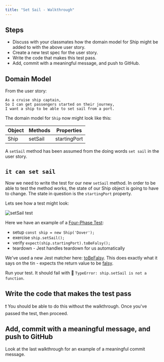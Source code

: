 ```yaml
---
title: "Set Sail - Walkthrough"
---
```


## Steps

- Discuss with your classmates how the domain model for Ship might be added to with the above user story.
- Create a new test spec for the user story.
- Write the code that makes this test pass.
- Add, commit with a meaningful message, and push to GitHub.

## Domain Model

From the user story:

```
As a cruise ship captain,
So I can get passengers started on their journey,
I want a ship to be able to set sail from a port.
```

The domain model for `Ship` now might look like this:

| Object | Methods    | Properties   |
|--------|------------|--------------|
| Ship   | setSail    | startingPort |

A `setSail` method has been assumed from the doing words `set sail` in the user story.

## `it can set sail`

Now we need to write the test for our new `setSail` method. In order to be able to test the method works, the state of our Ship object is going to have to change. The state in question is the `startingPort` property.

Lets see how a test might look:

![setSail test](https://firebasestorage.googleapis.com/v0/b/avocado-on-toast.appspot.com/o/cruise-ships%2Fset_sail.png?alt=media&token=880687d7-f0ce-4663-867f-f0ecbdfbc019)

Here we have an example of a [Four-Phase Test](https://robots.thoughtbot.com/four-phase-test):

- setup `const ship = new Ship('Dover');`
- exercise `ship.setSail();`
- verify `expect(ship.startingPort).toBeFalsy();`
- teardown - Jest handles teardown for us automatically

We've used a new Jest matcher here: [toBeFalsy](https://facebook.github.io/jest/docs/en/using-matchers.html#truthiness). This does exactly what it says on the tin - expects the return value to be [falsy](https://developer.mozilla.org/en-US/docs/Glossary/Falsy).

Run your test. It should fail with :red_circle: `TypeError: ship.setSail is not a function`.

## Write the code that makes the test pass

:exclamation: You should be able to do this without the walkthrough. Once you've passed the test, then proceed.

## Add, commit with a meaningful message, and push to GitHub

Look at the last walkthrough for an example of a meaningful commit message.
